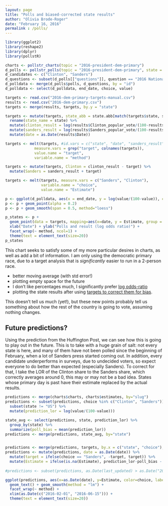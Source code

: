 ```yaml
---
layout: page
title: "Polls and biased-corrected state results"
author: "Olivia Brode-Roger"
date: "February 16, 2016"
permalink : /polls/
---
```


```r
library(ggplot2)
library(reshape2)
library(dplyr)
library(pollstR)
```

```r
charts <- pollstr_charts(topic = "2016-president-dem-primary")
d_polls <- pollstr_polls(topic = "2016-president-dem-primary", state = "US", after="2016-01-01", max_pages=500)
d_candidates <- c("Clinton", "Sanders")
d_questions <- subset(d_polls[["questions"]], question == "2016 National Democratic Primary" & choice %in% d_candidates & value > 0)
d_polldata <- merge(d_polls$polls, d_questions, by = "id")
d_polldata <- select(d_polldata, end_date, choice, value)

targets <- read.csv("2016-dem-primary-targets-manual.csv")
results <- read.csv("2016-dem-primary.csv")
targets <- merge(results, targets, by.y = "state")

targets <- mutate(targets, state_abb = state.abb[match(targets$state, state.name)]) %>%
  rename(state_name = state) %>%
  mutate(clinton_result = log(results$Clinton_popular_vote/(100-results$Clinton_popular_vote))) %>%
  mutate(sanders_result = log(results$Sanders_popular_vote/(100-results$Sanders_popular_vote))) %>%
  mutate(date = as.Date(results$Date))

targets <- melt(targets, #id.vars = c("state", "date", "sanders_result", "clinton_result"),
             measure.vars = grep("target", colnames(targets)),
             value.name = "target",
             variable.name = "method")

targets <- mutate(targets, Clinton = clinton_result - target) %>%
  mutate(Sanders = sanders_result + target)

targets <- melt(targets, measure.vars = c("Sanders", "Clinton"),
                variable.name = "choice",
                value.name = "Estimate")

p <- ggplot(d_polldata, aes(x = end_date, y = log(value/(100-value)), color = choice)) + xlim(as.Date(c("2016-01-01", "2016-06-15")))
p <- p + geom_point(alpha = 0.2)
p <- p + geom_smooth(span = 0.5, method="loess")

p_states <- p +
  geom_point(data = targets, mapping=aes(x=date, y = Estimate, group = choice, color = method), size=2) +
  xlab("Date") + ylab("Polls and result (log odds ratio)") +
  facet_wrap(~ method, ncol=1) +
  theme(text = element_text(size=20))
p_states
```

This chart seeks to satisfy some of my more particular desires in charts, as well as add a bit of information.
I am only using the democratic primary race, due to a target analysis that is *significantly* easier to run in a 2-person race.

- better moving average (with std error!)
- plotting empty space for the future
- I don't like percentages much, I significantly prefer [log odds-ratio]({% post_url 2016-02-13-why-I-prefer-log-odds-ratio %})
- plotting the state results after using [targets to correct them for bias]({site_url}/targets).

This doesn't tell us much (yet!), but these new points probably tell us something about how the rest of the country is going to vote, assuming nothing changes.

Future predictions?
---

Using the prediction from the Huffington Post, we can see how this is going to play out in the future.
This is to take with a huge grain of salt: not every state is here, and many of them have not been polled since the beginning of February, when a lot of Sanders press started coming out.
In addition, every candidate underperforms in surveys, due to undecided voters, so expect everyone to do better than expected (especially Sanders).
To correct for that, I take the LOR of the Clinton share to the Sanders share, which correctly averages around 0, this may or may not be a bad idea.
States whose primary day is past have their estimate replaced by the actual results.

```r
predictions <- merge(charts$charts, charts$estimates, by="slug")
predictions <- subset(predictions, choice %in% c("Clinton", "Sanders")) %>%
  subset(state != "US") %>%
  mutate(prediction_lor = log(value/(100-value)))

state_avg <- select(predictions, state, prediction_lor) %>%
  group_by(state) %>%
  summarize(poll_bias = mean(prediction_lor))
predictions <- merge(predictions, state_avg, by="state")


predictions <- merge(predictions, targets, by.x = c("state", "choice"), by.y = c("state_abb", "choice"))
predictions <- mutate(predictions, date = as.Date(date)) %>%
  mutate(target = ifelse(choice == "Sanders", -target, target)) %>%
  mutate(Estimate = ifelse(is.na(Estimate), prediction_lor-poll_bias - target, Estimate))
  
#predictions <- subset(predictions, as.Date(last_updated) > as.Date("2016-01-15"))

ggplot(predictions, aes(x=as.Date(date), y=Estimate, color=choice, label=state)) +
  geom_text() + geom_smooth(method = "lm") +
  facet_wrap(~ method) +
  xlim(as.Date(c("2016-02-01", "2016-06-15"))) +
  theme(text = element_text(size=20))
```
